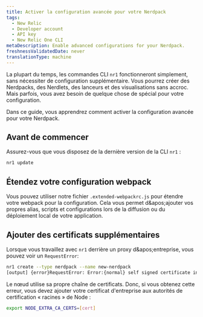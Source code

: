 ```yaml
---
title: Activer la configuration avancée pour votre Nerdpack
tags:
  - New Relic
  - Developer account
  - API key
  - New Relic One CLI
metaDescription: Enable advanced configurations for your Nerdpack.
freshnessValidatedDate: never
translationType: machine
---
```


La plupart du temps, les commandes CLI `nr1` fonctionneront simplement, sans nécessiter de configuration supplémentaire. Vous pourrez créer des Nerdpacks, des Nerdlets, des lanceurs et des visualisations sans accroc. Mais parfois, vous avez besoin de quelque chose de spécial pour votre configuration.

Dans ce guide, vous apprendrez comment activer la configuration avancée pour votre Nerdpack.

## Avant de commencer

Assurez-vous que vous disposez de la dernière version de la CLI `nr1` :

```sh
nr1 update
```

## Étendez votre configuration webpack

Vous pouvez utiliser notre fichier `.extended-webpackrc.js` pour étendre votre webpack pour la configuration. Cela vous permet d&amp;apos;ajouter vos propres alias, scripts et configurations lors de la diffusion ou du déploiement local de votre application.

## Ajouter des certificats supplémentaires

Lorsque vous travaillez avec `nr1` derrière un proxy d&amp;apos;entreprise, vous pouvez voir un `RequestError`:

```sh
nr1 create --type nerdpack --name new-nerdpack
[output] {error}RequestError: Error:{normal} self signed certificate in certificate chain
```

Le nœud utilise sa propre chaîne de certificats. Donc, si vous obtenez cette erreur, vous devez ajouter votre certificat d'entreprise aux autorités de certification « racines » de Node :

```sh
export NODE_EXTRA_CA_CERTS=[cert]
```